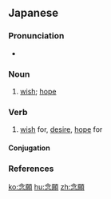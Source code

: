 ==Japanese==
{{ja-kanjitab|ねん|がん|yomi=on}}

===Pronunciation===
* {{ja-pron|ねんがん|y=o|acc=0|acc_ref=NHK}}

===Noun===
{{ja-noun|ねんがん}}

# [[wish]]; [[hope]]
#: {{ja-usex|'''念願'''のマイカーが手に入った。|'''ねんがん''' の マイカー が て に はいった。|We wanted to have our own car and now we got it.}}

===Verb===
{{ja-verb-suru|ねんがん}}

# [[wish]] for, [[desire]], [[hope]] for

====Conjugation====
{{ja-suru|ねんがん}}

===References===
<references/>

[[ko:念願]]
[[hu:念願]]
[[zh:念願]]